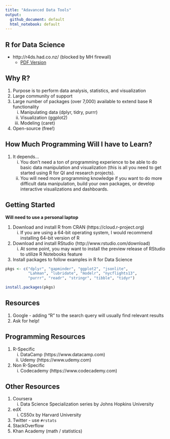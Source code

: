 ```yaml
---
title: "Adavanced Data Tools"
output:
  github_document: default
  html_notebook: default
---
```


## R for Data Science

* http://r4ds.had.co.nz/ (blocked by MH firewall)
    - [PDF Version](https://github.com/bgulbis/Resident_Data_Science/raw/master/R_for_Data_Science.pdf)

## Why R?

1. Purpose is to perform data analysis, statistics, and visualization
1. Large community of support
1. Large number of packages (over 7,000) available to extend base R functionality
    i. Manipulating data (dplyr, tidry, purrr)
    i. Visualization (ggplot2)
    i. Modeling (caret)
1. Open-source (free!)

## How Much Programming Will I have to Learn?

1. It depends... 
    i. You don't need a ton of programming experience to be able to do basic data manipulation and visualization (this is all you need to get started using R for QI and research projects).
    i. You will need more programming knowledge if you want to do more difficult data manipulation, build your own packages, or develop interactive visualizations and dashboards.

## Getting Started

**Will need to use a personal laptop**

1. Download and install R from CRAN (https://cloud.r-project.org)
    i. If you are using a 64-bit operating system, I would recommend installing 64-bit version of R
1. Download and install RStudio (http://www.rstudio.com/download)
    i. At some point, you may want to install the preview release of RStudio to utilize R Notebooks feature
1. Install packages to follow examples in R for Data Science

```r
pkgs <- c("dplyr", "gapminder", "ggplot2", "jsonlite", 
          "Lahman", "lubridate", "modelr", "nycflights13", 
          "purrr", "readr", "stringr", "tibble", "tidyr")

install.packages(pkgs)
```

## Resources

1. Google - adding "R" to the search query will usually find relevant results
1. Ask for help!

## Programming Resources

1. R-Specific
    i. DataCamp (https://www.datacamp.com)
    i. Udemy (https://www.udemy.com)
1. Non R-Specific
    i. Codecademy (https://www.codecademy.com)

## Other Resources

1. Coursera
    i. Data Science Specialization series by Johns Hopkins University
1. edX
    i. CS50x by Harvard University
1. Twitter - use `#rstats`
1. StackOverflow
1. Khan Academy (math / statistics)
